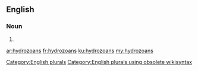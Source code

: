 ==English==

===Noun===
{{head|en}}

# {{plural of|hydrozoan}}

[[Category:English plurals]][[Category:English plurals using obsolete wikisyntax]]

[[ar:hydrozoans]]
[[fr:hydrozoans]]
[[ku:hydrozoans]]
[[my:hydrozoans]]